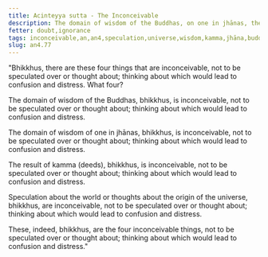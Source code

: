 ```yaml
---
title: Acinteyya sutta - The Inconceivable
description: The domain of wisdom of the Buddhas, on one in jhānas, the result of kamma, and speculation about the world are inconceivable and shouldn't be speculated over or thought about.
fetter: doubt,ignorance
tags: inconceivable,an,an4,speculation,universe,wisdom,kamma,jhāna,buddha,confusion,distress
slug: an4.77
---
```


"Bhikkhus, there are these four things that are inconceivable, not to be speculated over or thought about; thinking about which would lead to confusion and distress. What four?

The domain of wisdom of the Buddhas, bhikkhus, is inconceivable, not to be speculated over or thought about; thinking about which would lead to confusion and distress.

The domain of wisdom of one in jhānas, bhikkhus, is inconceivable, not to be speculated over or thought about; thinking about which would lead to confusion and distress.

The result of kamma (deeds), bhikkhus, is inconceivable, not to be speculated over or thought about; thinking about which would lead to confusion and distress.

Speculation about the world or thoughts about the origin of the universe, bhikkhus, are inconceivable, not to be speculated over or thought about; thinking about which would lead to confusion and distress.

These, indeed, bhikkhus, are the four inconceivable things, not to be speculated over or thought about; thinking about which would lead to confusion and distress."
